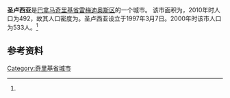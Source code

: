{{Infobox settlement
|name                   = 圣卢西亚
|native_name            = 
|settlement_type        = [[市_(巴拿马)|市]]
|image_skyline          = 
|image_caption          = 
|image_alt              = 
|pushpin_map            =
|coordinates_display    = inline,title
|coordinates_region     = PA
|subdivision_type       = 国家
|subdivision_name       = {{flag|Panama}}
|subdivision_type1      = [[巴拿马行政区划|省份]]
|subdivision_name1      = [[奇里基省|奇里基省]]
|subdivision_type2      = [[区_(巴拿马)|区]]
|subdivision_name2      = [[雷梅迪奥斯区|雷梅迪奥斯区]]
|leader_title           = 
|leader_name            = 
|established_title      = 设立时间
|established_date       = 1997年3月7日<ref name=inec/>
|area_land_km2          = 25.3
|area_footnotes         = <ref name=inec>[http://www.contraloria.gob.pa/inec/archivos/P3601Cuadro11.xls {{Wayback|url=http://www.contraloria.gob.pa/inec/archivos/P3601Cuadro11.xls |date=20160304030354 }} "Cuadro 11 (Superficie, población y densidad de población en la República...)" [Table 11 (Area, population, and population density in the Republic...)<nowiki>]</nowiki>] (.xls). In {{cite web|title=Resultados Finales Básicos|trans-title=Basic Final Results|url=https://www.contraloria.gob.pa/inec/publicaciones/Publicaciones.aspx?ID_SUBCATEGORIA=59&ID_PUBLICACION=360&ID_IDIOMA=1&ID_CATEGORIA=13|publisher=[[巴拿马国家统计及普查局|巴拿马国家统计及普查局]]|accessdate=May 26, 2015|language=es|archive-date=2015-07-10|archive-url=https://web.archive.org/web/20150710070123/http://www.contraloria.gob.pa/inec/Publicaciones/Publicaciones.aspx?ID_SUBCATEGORIA=59&ID_PUBLICACION=360&ID_IDIOMA=1&ID_CATEGORIA=13|dead-url=no}}</ref>
|population_as_of       = 2010
|population_total       = 492
|population_footnotes   = <ref name=inec/>
|population_density_km2 = 19.4
|population_note        = 人口密度数据由计算得出
|timezone1              = [[北美东部时区|东部时区]]
|utc_offset1            = −5
|latd                   = 
|latm                   = 
|lats                   = 
|latNS                  = 
|longd                  = 
|longm                  = 
|longs                  = 
|longEW                 = }}

'''圣卢西亚'''是[[巴拿马|巴拿马]][[奇里基省|奇里基省]][[雷梅迪奥斯区|雷梅迪奥斯区]]的一个城市。 该市面积为{{convert|25.3|sqkm|sqmi}}，2010年时人口为492，故其人口密度为{{convert|19.4|PD/sqkm|PD/sqmi}}。圣卢西亚设立于1997年3月7日。2000年时该市人口为533人。<ref name=inec/>

==参考资料==
{{reflist}}

{{Chiriquí Province}}
{{Panama-geo-stub}}
{{coord missing|Panama}}
[[Category:奇里基省城市|Category:奇里基省城市]]